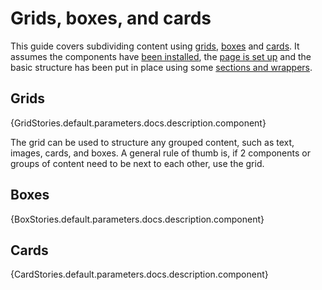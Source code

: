 
<Meta title="Guides/Grids, boxes, and cards" />

# Grids, boxes, and cards

This guide covers subdividing content using [grids](?path=/docs/components-composition-grid--docs), 
[boxes](?path=/docs/components-canvas-box--docs) and [cards](?path=/docs/components-canvas-card--docs).
It assumes the components have [been installed](?path=/docs/getting-started--docs), the 
[page is set up](?path=/docs/guides-page-setup--docs) and the basic structure has been 
put in place using some [sections and wrappers](?path=/docs/guides-page-sections-and-wrappers--docs).

## Grids 

<Markdown>{GridStories.default.parameters.docs.description.component}</Markdown>

<Canvas
  of={GridStories.Grid}
/>

The grid can be used to structure any grouped content, such as text, images, cards, and boxes. A 
general rule of thumb is, if 2 components or groups of content need to be next to each other, use 
the grid.

<Canvas
  of={GridRecipes.Quad}
/>

<Canvas
  of={GridRecipes.ImagePairs}
/>

<Canvas
  of={CardRecipes.Row}
/>

## Boxes

<Markdown>{BoxStories.default.parameters.docs.description.component}</Markdown>

<Canvas
  of={BoxStories.Box}
/>

<Canvas
  of={BoxStories.BoxSection}
/>

## Cards

<Markdown>{CardStories.default.parameters.docs.description.component}</Markdown>

<Canvas
  of={CardStories.Clickable}
/>

<Canvas
  of={CardStories.Layouts}
/>